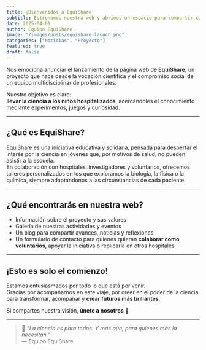 ```yaml
---
title: ¡Bienvenidos a EquiShare!
subtitle: Estrenamos nuestra web y abrimos un espacio para compartir ciencia, ilusión y compromiso social.
date: 2025-04-01
author: Equipo EquiShare
image: "/images/posts/equishare-launch.png"
categories: ["Noticias", "Proyecto"]
featured: true
draft: false
---
```


Nos emociona anunciar el lanzamiento de la página web de **EquiShare**, un proyecto que nace desde la vocación científica y el compromiso social de un equipo multidisciplinar de profesionales.

Nuestro objetivo es claro:  
**llevar la ciencia a los niños hospitalizados**, acercándoles el conocimiento mediante experimentos, juegos y curiosidad.

---

## ¿Qué es EquiShare?

EquiShare es una iniciativa educativa y solidaria, pensada para despertar el interés por la ciencia en jóvenes que, por motivos de salud, no pueden asistir a la escuela.  
En colaboración con hospitales, investigadores y voluntarios, ofrecemos talleres personalizados en los que exploramos la biología, la física o la química, siempre adaptándonos a las circunstancias de cada paciente.

---

## ¿Qué encontrarás en nuestra web?

- Información sobre el proyecto y sus valores  
- Galería de nuestras actividades y eventos  
- Un blog para compartir avances, noticias y reflexiones  
- Un formulario de contacto para quienes quieran **colaborar como voluntarios**, apoyar la iniciativa o replicarla en otros hospitales

---

## ¡Esto es solo el comienzo!

Estamos entusiasmados por todo lo que está por venir.  
Gracias por acompañarnos en este viaje, por creer en el poder de la ciencia para transformar, acompañar y **crear futuros más brillantes**.

Si compartes nuestra visión, **únete a nosotros** 💫

---

> 🌟 *“La ciencia es para todos. Y más aún, para quienes más la necesitan.”*  
> — Equipo EquiShare
